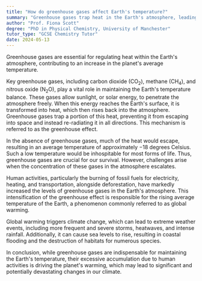 ```yaml
---
title: "How do greenhouse gases affect Earth's temperature?"
summary: "Greenhouse gases trap heat in the Earth's atmosphere, leading to an increase in the planet's average temperature."
author: "Prof. Fiona Scott"
degree: "PhD in Physical Chemistry, University of Manchester"
tutor_type: "GCSE Chemistry Tutor"
date: 2024-05-13
---
```


Greenhouse gases are essential for regulating heat within the Earth's atmosphere, contributing to an increase in the planet's average temperature.

Key greenhouse gases, including carbon dioxide ($\text{CO}_2$), methane ($\text{CH}_4$), and nitrous oxide ($\text{N}_2\text{O}$), play a vital role in maintaining the Earth's temperature balance. These gases allow sunlight, or solar energy, to penetrate the atmosphere freely. When this energy reaches the Earth's surface, it is transformed into heat, which then rises back into the atmosphere. Greenhouse gases trap a portion of this heat, preventing it from escaping into space and instead re-radiating it in all directions. This mechanism is referred to as the greenhouse effect.

In the absence of greenhouse gases, much of the heat would escape, resulting in an average temperature of approximately $-18$ degrees Celsius. Such a low temperature would be inhospitable for most forms of life. Thus, greenhouse gases are crucial for our survival. However, challenges arise when the concentration of these gases in the atmosphere escalates.

Human activities, particularly the burning of fossil fuels for electricity, heating, and transportation, alongside deforestation, have markedly increased the levels of greenhouse gases in the Earth's atmosphere. This intensification of the greenhouse effect is responsible for the rising average temperature of the Earth, a phenomenon commonly referred to as global warming.

Global warming triggers climate change, which can lead to extreme weather events, including more frequent and severe storms, heatwaves, and intense rainfall. Additionally, it can cause sea levels to rise, resulting in coastal flooding and the destruction of habitats for numerous species.

In conclusion, while greenhouse gases are indispensable for maintaining the Earth's temperature, their excessive accumulation due to human activities is driving the planet's warming, which may lead to significant and potentially devastating changes in our climate.
    